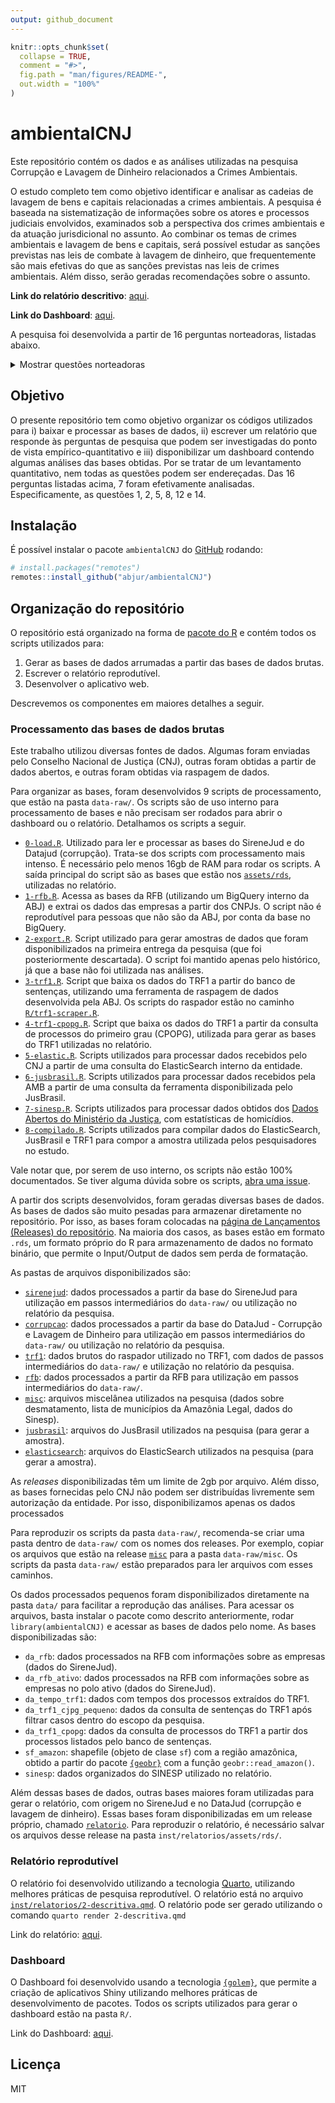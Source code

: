 ```yaml
---
output: github_document
---
```


<!-- README.md is generated from README.Rmd. Please edit that file -->

```r
knitr::opts_chunk$set(
  collapse = TRUE,
  comment = "#>",
  fig.path = "man/figures/README-",
  out.width = "100%"
)
```

# ambientalCNJ

<!-- badges: start -->
<!-- badges: end -->

Este repositório contém os dados e as análises utilizadas na pesquisa Corrupção e Lavagem de Dinheiro relacionados a Crimes Ambientais.

O estudo completo tem como objetivo identificar e analisar as cadeias de lavagem de bens e capitais relacionadas a crimes ambientais. A pesquisa é baseada na sistematização de informações sobre os atores e processos judiciais envolvidos, examinados sob a perspectiva dos crimes ambientais e da atuação jurisdicional no assunto. Ao combinar os temas de crimes ambientais e lavagem de bens e capitais, será possível estudar as sanções previstas nas leis de combate à lavagem de dinheiro, que frequentemente são mais efetivas do que as sanções previstas nas leis de crimes ambientais. Além disso, serão geradas recomendações sobre o assunto.

**Link do relatório descritivo**: [aqui](abj.quarto.pub/ambientalcnj).

**Link do Dashboard**: [aqui](abjur.shinyapps.io/ambientalCNJ).

A pesquisa foi desenvolvida a partir de 16 perguntas norteadoras, listadas abaixo.

<details><summary>Mostrar questões norteadoras</summary>

1. Quais são as atividades que conectam e alimentam a cadeia de fluxos de capitais que promovem o desmatamento?
2. Quem são os atores envolvidos nos casos de lavagem de dinheiro e corrupção relacionados a crimes ambientais?
3. Quais são os desafios na diferenciação entre atividades legais e ilegais para fins de identificação de fluxos de lavagem de capitais?
4. Quais as teses jurídicas de defesa mais utilizadas nas ações envolvendo lavagem de dinheiro, fluxos de capitais para atividades ambientais ilegais e lavagem de dinheiro?
5. Existem padrões identificáveis nos casos judicializados quanto às circunstâncias, características dos autores, modalidades e tipos de crimes ambientais?
6. Quais são as decisões tomadas e seus fundamentos jurídicos de fato e a razão de decidir apresentadas nesses casos?
7. Qual o papel do Poder Judiciário no combate à lavagem de dinheiro e corrupção relacionados a crimes ambientais?
8. Quais os principais segmentos econômicos ou grupos empresariais que estão envolvidos na cadeia de produção que tenha alguma relação com crime ambiental (indústria de equipamentos pesados, maquinário agrícola, maquinário de mineração, táxi aéreo, bancos e instituições financeiras de fomento agrícola, leasing)?
9. Como especificar, em caso de crimes ambientais complexos e de grande monta, os mandantes indiretos? Há pessoas jurídicas envolvidas? Há desconsideração de pessoa jurídica nesses casos?
10. Há normas de ESG (*environmental*, *social*, *and Governance*) que podem reduzir a lavagem de capitais e o fluxo de capitais para atividades ambientais ilegais?
11. Há atos normativos ou diretrizes no âmbito da Estratégia Nacional de Combate à Corrupção e à Lavagem de Dinheiro - ENCCLA, do Banco Central do Brasil e/ou do Conselho de Controle de Atividades Financeiras - COAF que podem facilitar a identificação de fluxo de capitais em matéria ambiental?
12. Há correlação entre a incidência de crimes contra a vida ou ameaça em regiões de alta ocorrência de desmatamento, ou mineração ilegal ou crimes ambientais em geral?
13. Há relação entre a ocorrência da alta incidência de demandas judiciais de conflitos fundiários com crimes ambientais ou crimes contra a vida?
14. Qual o tempo de duração médio das ações criminais que envolvam a temática ambiental? 
15. Qual a quantidade de ações criminais que apuram crimes contra a vida ou de ameaça contra pessoas ligadas à defesa do meio ambiente ou de movimentos relacionados à proteção de populações indígenas e/ou povos tradicionais que ingressam por ano? Qual o tempo de duração médio dessas ações? Quais as espécies de crime cometidas? Qual a efetividade da identificação da autoria e do cumprimento da pena?
16. Qual a quantidade de ações criminais que apuram crimes relacionados à questão fundiária que ingressam por ano? Qual o tempo de duração médio dessas ações? Quais as espécies de crime cometidas? Qual a efetividade da identificação da autoria e do cumprimento da pena?

</details>


## Objetivo

O presente repositório tem como objetivo organizar os códigos utilizados para i) baixar e processar as bases de dados, ii) escrever um relatório que responde às perguntas de pesquisa que podem ser investigadas do ponto de vista empírico-quantitativo e iii) disponibilizar um dashboard contendo algumas análises das bases obtidas. Por se tratar de um levantamento quantitativo, nem todas as questões podem ser endereçadas. Das 16 perguntas listadas acima, 7 foram efetivamente analisadas. Especificamente, as questões 1, 2, 5, 8, 12 e 14.

## Instalação

É possível instalar o pacote `ambientalCNJ` do [GitHub](https://github.com/) rodando:

``` r
# install.packages("remotes")
remotes::install_github("abjur/ambientalCNJ")
```

## Organização do repositório

O repositório está organizado na forma de [pacote do R](https://r-pkgs.org) e contém todos os scripts utilizados para:

1. Gerar as bases de dados arrumadas a partir das bases de dados brutas.
1. Escrever o relatório reprodutível.
1. Desenvolver o aplicativo web.

Descrevemos os componentes em maiores detalhes a seguir.

### Processamento das bases de dados brutas

Este trabalho utilizou diversas fontes de dados. Algumas foram enviadas pelo Conselho Nacional de Justiça (CNJ), outras foram obtidas a partir de dados abertos, e outras foram obtidas via raspagem de dados.

Para organizar as bases, foram desenvolvidos 9 scripts de processamento, que estão na pasta `data-raw/`. Os scripts são de uso interno para processamento de bases e não precisam ser rodados para abrir o dashboard ou o relatório. Detalhamos os scripts a seguir.

- [`0-load.R`](https://github.com/abjur/ambientalCNJ/blob/main/data-raw/0-load.R). Utilizado para ler e processar as bases do SireneJud e do Datajud (corrupção). Trata-se dos scripts com processamento mais intenso. É necessário pelo menos 16gb de RAM para rodar os scripts. A saída principal do script são as bases que estão nos [`assets/rds`](https://github.com/abjur/ambientalCNJ/tree/main/inst/relatorios/assets/rds), utilizadas no relatório.
- [`1-rfb.R`](https://github.com/abjur/ambientalCNJ/blob/main/data-raw/1-rfb.R). Acessa as bases da RFB (utilizando um BigQuery interno da ABJ) e extrai os dados das empresas a partir dos CNPJs. O script não é reprodutível para pessoas que não são da ABJ, por conta da base no BigQuery.
- [`2-export.R`](https://github.com/abjur/ambientalCNJ/blob/main/data-raw/2-export.R). Script utilizado para gerar amostras de dados que foram disponibilizados na primeira entrega da pesquisa (que foi posteriormente descartada). O script foi mantido apenas pelo histórico, já que a base não foi utilizada nas análises.
- [`3-trf1.R`](https://github.com/abjur/ambientalCNJ/blob/main/data-raw/3-trf1.R). Script que baixa os dados do TRF1 a partir do banco de sentenças, utilizando uma ferramenta de raspagem de dados desenvolvida pela ABJ. Os scripts do raspador estão no caminho [`R/trf1-scraper.R`](https://github.com/abjur/ambientalCNJ/tree/main/R/trf1-scraper.R).
- [`4-trf1-cpopg.R`](https://github.com/abjur/ambientalCNJ/blob/main/data-raw/4-trf1-cpopg.R). Script que baixa os dados do TRF1 a partir da consulta de processos do primeiro grau (CPOPG), utilizada para gerar as bases do TRF1 utilizadas no relatório.
- [`5-elastic.R`](https://github.com/abjur/ambientalCNJ/blob/main/data-raw/5-elastic.R). Scripts utilizados para processar dados recebidos pelo CNJ a partir de uma consulta do ElasticSearch interno da entidade.
- [`6-jusbrasil.R`](https://github.com/abjur/ambientalCNJ/blob/main/data-raw/6-jusbrasil.R). Scripts utilizados para processar dados recebidos pela AMB a partir de uma consulta da ferramenta disponibilizada pelo JusBrasil.
- [`7-sinesp.R`](https://github.com/abjur/ambientalCNJ/blob/main/data-raw/7-sinesp.R). Scripts utilizados para processar dados obtidos dos [Dados Abertos do Ministério da Justiça](https://dados.gov.br/dados/conjuntos-dados/sistema-nacional-de-estatisticas-de-seguranca-publica), com estatísticas de homicídios.
- [`8-compilado.R`](https://github.com/abjur/ambientalCNJ/blob/main/data-raw/7-sinesp.R). Scripts utilizados para compilar dados do ElasticSearch, JusBrasil e TRF1 para compor a amostra utilizada pelos pesquisadores no estudo.

Vale notar que, por serem de uso interno, os scripts não estão 100% documentados. Se tiver alguma dúvida sobre os scripts, [abra uma issue](https://github.com/abjur/ambientalCNJ/issues).

A partir dos scripts desenvolvidos, foram geradas diversas bases de dados. As bases de dados são muito pesadas para armazenar diretamente no repositório. Por isso, as bases foram colocadas na [página de Lançamentos (Releases) do repositório](https://github.com/abjur/ambientalCNJ/releases). Na maioria dos casos, as bases estão em formato `.rds`, um formato próprio do R para armazenamento de dados no formato binário, que permite o Input/Output de dados sem perda de formatação.

As pastas de arquivos disponibilizados são:

- [`sirenejud`](https://github.com/abjur/ambientalCNJ/releases/tag/sirenejud): dados processados a partir da base do SireneJud para utilização em passos intermediários do `data-raw/` ou utilização no relatório da pesquisa.
- [`corrupcao`](https://github.com/abjur/ambientalCNJ/releases/tag/corrupcao): dados processados a partir da base do DataJud - Corrupção e Lavagem de Dinheiro para utilização em passos intermediários do `data-raw/` ou utilização no relatório da pesquisa.
- [`trf1`](https://github.com/abjur/ambientalCNJ/releases/tag/trf1): dados brutos do raspador utilizado no TRF1, com dados de passos intermediários do `data-raw/` e utilização no relatório da pesquisa.
- [`rfb`](https://github.com/abjur/ambientalCNJ/releases/tag/rfb): dados processados a partir da RFB para utilização em passos intermediários do `data-raw/`.
- [`misc`](https://github.com/abjur/ambientalCNJ/releases/tag/misc): arquivos miscelânea utilizados na pesquisa (dados sobre desmatamento, lista de municípios da Amazônia Legal, dados do Sinesp).
- [`jusbrasil`](https://github.com/abjur/ambientalCNJ/releases/tag/jusbrasil): arquivos do JusBrasil utilizados na pesquisa (para gerar a amostra).
- [`elasticsearch`](https://github.com/abjur/ambientalCNJ/releases/tag/elasticsearch): arquivos do ElasticSearch utilizados na pesquisa (para gerar a amostra).

As *releases* disponibilizadas têm um limite de 2gb por arquivo. Além disso, as bases fornecidas pelo CNJ não podem ser distribuídas livremente sem autorização da entidade. Por isso, disponibilizamos apenas os dados processados

Para reproduzir os scripts da pasta `data-raw/`, recomenda-se criar uma pasta dentro de `data-raw/` com os nomes dos releases. Por exemplo, copiar os arquivos que estão na release [`misc`](https://github.com/abjur/ambientalCNJ/releases/tag/misc) para a pasta `data-raw/misc`. Os scripts da pasta `data-raw/` estão preparados para ler arquivos com esses caminhos.

Os dados processados pequenos foram disponibilizados diretamente na pasta `data/` para facilitar a reprodução das análises. Para acessar os arquivos, basta instalar o pacote como descrito anteriormente, rodar `library(ambientalCNJ)` e acessar as bases de dados pelo nome. As bases disponibilizadas são:

- `da_rfb`: dados processados na RFB com informações sobre as empresas (dados do SireneJud).
- `da_rfb_ativo`: dados processados na RFB com informações sobre as empresas no polo ativo (dados do SireneJud).
- `da_tempo_trf1`: dados com tempos dos processos extraídos do TRF1.
- `da_trf1_cjpg_pequeno`: dados da consulta de sentenças do TRF1 após filtrar casos dentro do escopo da pesquisa.
- `da_trf1_cpopg`: dados da consulta de processos do TRF1 a partir dos processos listados pelo banco de sentenças.
- `sf_amazon`: shapefile (objeto de clase `sf`) com a região amazônica, obtido a partir do pacote [`{geobr}`](https://ipeagit.github.io/geobr/) com a função `geobr::read_amazon()`.
- `sinesp`: dados organizados do SINESP utilizado no relatório.

Além dessas bases de dados, outras bases maiores foram utilizadas para gerar o relatório, com origem no SireneJud e no DataJud (corrupção e lavagem de dinheiro). Essas bases foram disponibilizadas em um release próprio, chamado [`relatorio`](https://github.com/abjur/ambientalCNJ/releases/tag/relatorio). Para reproduzir o relatório, é necessário salvar os arquivos desse release na pasta `inst/relatorios/assets/rds/`.

### Relatório reprodutível

O relatório foi desenvolvido utilizando a tecnologia [Quarto](https://quarto.org), utilizando melhores práticas de pesquisa reprodutível. O relatório está no arquivo [`inst/relatorios/2-descritiva.qmd`](https://github.com/abjur/ambientalCNJ/blob/main/inst/relatorios/2-descritiva.qmd). O relatório pode ser gerado utilizando o comando `quarto render 2-descritiva.qmd`

Link do relatório: [aqui](abj.quarto.pub/ambientalcnj).

### Dashboard

O Dashboard foi desenvolvido usando a tecnologia [`{golem}`](https://thinkr-open.github.io/golem/), que permite a criação de aplicativos Shiny utilizando melhores práticas de desenvolvimento de pacotes. Todos os scripts utilizados para gerar o dashboard estão na pasta `R/`.

Link do Dashboard: [aqui](abjur.shinyapps.io/ambientalCNJ).

## Licença

MIT
